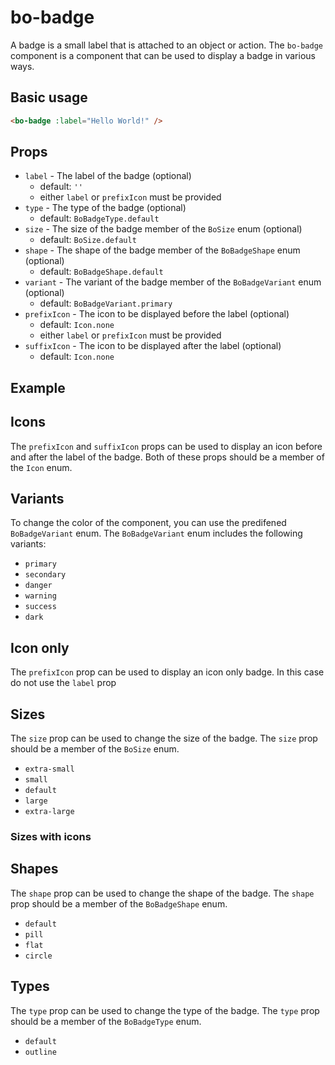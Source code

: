 
<Meta
	title="Components/bo-badge"
	component={BoBadgeStories.BoBadge}
/>

# bo-badge

A badge is a small label that is attached to an object or action. The `bo-badge` component is a component that can be used to display a badge in various ways.

## Basic usage

```html
<bo-badge :label="Hello World!" />
```

## Props

- `label` - The label of the badge (optional)
  - default: `''`
  - either `label` or `prefixIcon` must be provided
- `type` - The type of the badge (optional)
  - default: `BoBadgeType.default`
- `size` - The size of the badge member of the `BoSize` enum (optional)
  - default: `BoSize.default`
- `shape` - The shape of the badge member of the `BoBadgeShape` enum (optional)
  - default: `BoBadgeShape.default`
- `variant` - The variant of the badge member of the `BoBadgeVariant` enum (optional)
  - default: `BoBadgeVariant.primary`
- `prefixIcon` - The icon to be displayed before the label (optional)
  - default: `Icon.none`
  - either `label` or `prefixIcon` must be provided
- `suffixIcon` - The icon to be displayed after the label (optional)
  - default: `Icon.none`

## Example

<Canvas of={BoBadgeStories.Example} />
<Controls of={BoBadgeStories.Example} />

## Icons

The `prefixIcon` and `suffixIcon` props can be used to display an icon before and after the label of the badge.
Both of these props should be a member of the `Icon` enum.

<Canvas of={BoBadgeStories.Icons} />

## Variants

To change the color of the component, you can use the predifened `BoBadgeVariant` enum. The `BoBadgeVariant` enum includes the following variants:

- `primary`
- `secondary`
- `danger`
- `warning`
- `success`
- `dark`

<Canvas of={BoBadgeStories.Variants} />

## Icon only

The `prefixIcon` prop can be used to display an icon only badge. In this case do not use the `label` prop

<Canvas of={BoBadgeStories.IconOnly} />

## Sizes

The `size` prop can be used to change the size of the badge. The `size` prop should be a member of the `BoSize` enum.

- `extra-small`
- `small`
- `default`
- `large`
- `extra-large`

<Canvas of={BoBadgeStories.Sizes} />

### Sizes with icons

<Canvas of={BoBadgeStories.SizesWithIcons} />

## Shapes

The `shape` prop can be used to change the shape of the badge. The `shape` prop should be a member of the `BoBadgeShape` enum.

- `default`
- `pill`
- `flat`
- `circle`

<Canvas of={BoBadgeStories.Shapes} />

## Types

The `type` prop can be used to change the type of the badge. The `type` prop should be a member of the `BoBadgeType` enum.

- `default`
- `outline`

<Canvas of={BoBadgeStories.Types} />
